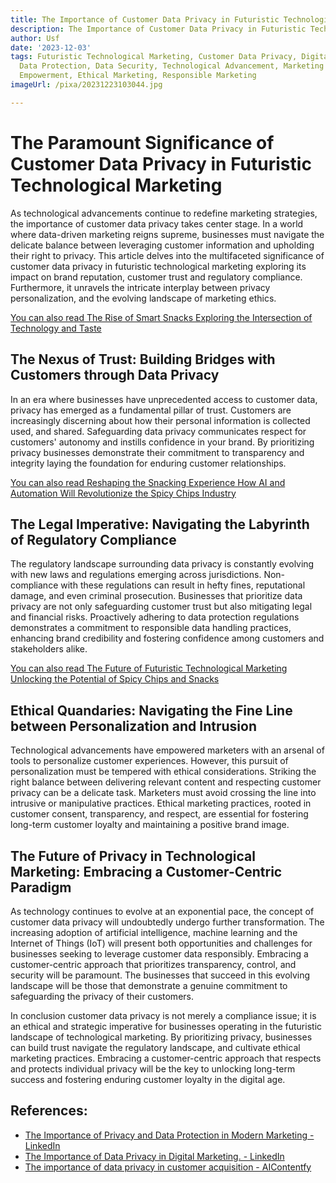 ```yaml
---
title: The Importance of Customer Data Privacy in Futuristic Technological Marketing
description: The Importance of Customer Data Privacy in Futuristic Technological Marketing
author: Usf
date: '2023-12-03'
tags: Futuristic Technological Marketing, Customer Data Privacy, Digital Marketing,
  Data Protection, Data Security, Technological Advancement, Marketing Ethics, Consumer
  Empowerment, Ethical Marketing, Responsible Marketing
imageUrl: /pixa/20231223103044.jpg

---
```

# The Paramount Significance of Customer Data Privacy in Futuristic Technological Marketing


As technological advancements continue  to  redefine marketing  strategies, the importance of customer data privacy takes center stage. In a  world where  data-driven marketing reigns supreme, businesses must navigate the delicate balance between leveraging customer information and upholding their  right  to privacy. This article delves into the multifaceted significance of customer data privacy in futuristic technological marketing  exploring its impact on brand reputation,  customer trust and  regulatory compliance. Furthermore, it unravels the intricate  interplay between privacy personalization, and the evolving landscape of marketing ethics.


[You can  also read The Rise of Smart Snacks Exploring the Intersection of Technology and  Taste](The%20Rise%20of%20Smart%20Snacks%20Exploring%20the%20Intersection%20of%20Technology%20and%20Taste)


## The Nexus of Trust: Building Bridges with Customers through  Data  Privacy


In an era  where businesses have unprecedented access to customer data, privacy has emerged as a fundamental pillar of trust. Customers are increasingly discerning about how their personal  information is  collected used, and shared. Safeguarding data privacy communicates  respect for customers' autonomy and instills confidence in your brand.  By prioritizing privacy businesses demonstrate their commitment to transparency and integrity laying the foundation for enduring customer relationships.


[You can also read Reshaping the Snacking Experience How AI and Automation Will Revolutionize the Spicy Chips Industry](Reshaping%20the%20Snacking%20Experience%20How%20AI%20and%20Automation%20Will%20Revolutionize%20the%20Spicy%20Chips%20Industry)


##  The Legal Imperative: Navigating the Labyrinth of Regulatory Compliance


The regulatory landscape surrounding data privacy is constantly evolving with new laws and regulations emerging across jurisdictions. Non-compliance with these regulations can result in hefty fines, reputational damage, and  even criminal prosecution. Businesses that prioritize data privacy  are not only safeguarding customer trust but also mitigating legal and financial risks. Proactively adhering to data protection regulations demonstrates  a commitment to  responsible data handling  practices, enhancing brand credibility and fostering confidence among customers  and stakeholders alike.


[You can also read The Future of Futuristic Technological Marketing Unlocking the Potential of Spicy  Chips and Snacks](The%20Future%20of%20Futuristic%20Technological%20Marketing%20Unlocking%20the%20Potential%20of%20Spicy%20Chips%20and%20Snacks)


## Ethical Quandaries: Navigating the Fine Line between  Personalization and Intrusion


Technological advancements have empowered marketers with an arsenal of tools  to personalize customer experiences. However, this pursuit of personalization must be tempered with ethical considerations. Striking the right balance between delivering relevant content and respecting customer privacy can be a delicate  task. Marketers must avoid crossing the line into  intrusive or manipulative practices. Ethical marketing  practices,  rooted in customer consent, transparency,  and respect, are essential for fostering long-term customer loyalty and maintaining a positive brand image.


## The Future of Privacy in Technological Marketing: Embracing a Customer-Centric Paradigm


As technology continues to  evolve at an exponential  pace,  the concept of customer data privacy will undoubtedly undergo further transformation. The increasing adoption of artificial intelligence, machine learning and the  Internet of Things (IoT) will present both opportunities  and challenges for businesses seeking to leverage customer data responsibly. Embracing a customer-centric approach that prioritizes transparency, control, and security will  be paramount. The businesses that succeed in this evolving landscape  will be those  that demonstrate a  genuine commitment to  safeguarding the  privacy of their customers.


In conclusion customer  data privacy is not  merely a compliance issue; it is an ethical  and strategic imperative for businesses operating in the futuristic landscape  of technological marketing. By prioritizing privacy, businesses  can  build trust navigate the regulatory landscape, and cultivate ethical marketing practices. Embracing a customer-centric approach that respects and protects individual privacy will  be the key to unlocking long-term  success and fostering enduring customer  loyalty in the digital age.

## References:
- [The Importance of Privacy and Data Protection in Modern Marketing - LinkedIn](https://www.linkedin.com/pulse/importance-privacy-data-protection-modern-marketing-aibees-io)
- [The Importance of Data Privacy in Digital Marketing. - LinkedIn](https://www.linkedin.com/pulse/importance-data-privacy-digital-marketing-connexions-global-in)
- [The importance of data privacy in customer acquisition - AIContentfy](https://aicontentfy.com/en/blog/importance-of-data-privacy-in-customer-acquisition)
